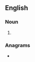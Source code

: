 ==English==

===Noun===
{{head|en|noun plural form}}

# {{plural of|Sandra|lang=en}}

===Anagrams===
* {{anagrams|en|a=aadnrss|nasards|sardans}}